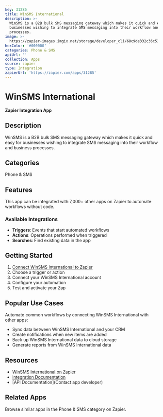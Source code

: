 ```yaml
---
key: 31285
title: WinSMS International
description: >-
  WinSMS is a B2B bulk SMS messaging gateway which makes it quick and easy for
  businesses wishing to integrate SMS messaging into their workflow and business
  processes.
image: >-
  https://zapier-images.imgix.net/storage/developer_cli/68c9de332c36c51402dbf18e7122cf34.png?auto=format%2Ccompress&ixlib=python-3.0.0&q=50
hexColor: '#000000'
categories: Phone & SMS
apiUrl: ''
collection: Apps
source: zapier
type: Integration
zapierUrl: 'https://zapier.com/apps/31285'
---
```

# WinSMS International

**Zapier Integration App**

## Description

WinSMS is a B2B bulk SMS messaging gateway which makes it quick and easy for businesses wishing to integrate SMS messaging into their workflow and business processes.

## Categories

Phone & SMS

## Features

This app can be integrated with 7,000+ other apps on Zapier to automate workflows without code.

### Available Integrations

- **Triggers**: Events that start automated workflows
- **Actions**: Operations performed when triggered
- **Searches**: Find existing data in the app

## Getting Started

1. [Connect WinSMS International to Zapier](https://zapier.com/apps/31285)
2. Choose a trigger or action
3. Connect your WinSMS International account
4. Configure your automation
5. Test and activate your Zap

## Popular Use Cases

Automate common workflows by connecting WinSMS International with other apps:

- Sync data between WinSMS International and your CRM
- Create notifications when new items are added
- Back up WinSMS International data to cloud storage
- Generate reports from WinSMS International data

## Resources

- [WinSMS International on Zapier](https://zapier.com/apps/31285)
- [Integration Documentation](https://zapier.com/apps/31285/integrations)
- [API Documentation](Contact app developer)

## Related Apps

Browse similar apps in the Phone & SMS category on Zapier.
